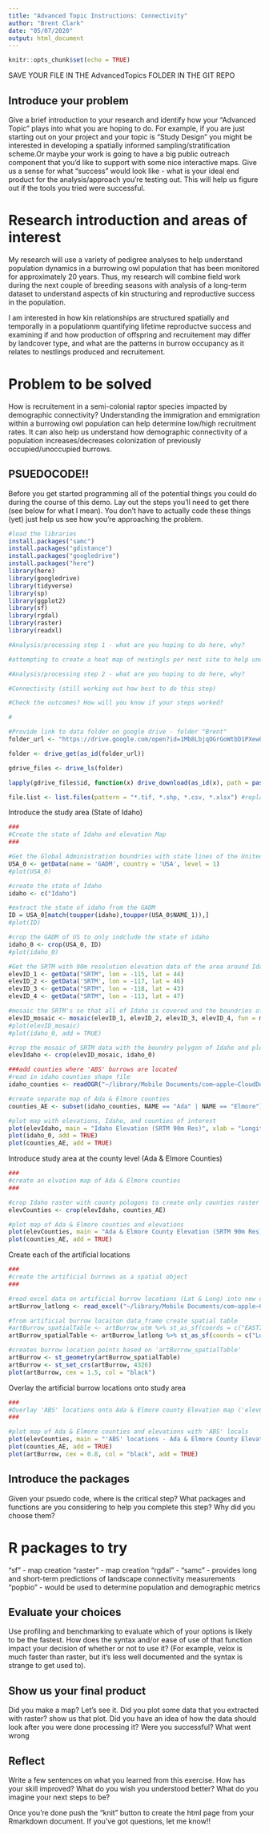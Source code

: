 ```yaml
---
title: "Advanced Topic Instructions: Connectivity"
author: "Brent Clark"
date: "05/07/2020"
output: html_document
---
```


```r
knitr::opts_chunk$set(echo = TRUE)
```


SAVE YOUR FILE IN THE AdvancedTopics FOLDER IN THE GIT REPO

## Introduce your problem

Give a brief introduction to your research and identify how your "Advanced Topic" plays into what you are hoping to do. For example, if you are just starting out on your project and your topic is "Study Design" you might be interested in developing a spatially informed sampling/stratification scheme.Or maybe your work is going to have a big public outreach component that you'd like to support with some nice interactive maps. Give us a sense for what "success" would look like - what is your ideal end product for the analysis/approach you're testing out. This will help us figure out if the tools you tried were successful.

# Research introduction and areas of interest
My research will use a variety of pedigree analyses to help understand population dynamics in a burrowing owl population that has been monitored for approximately 20 years. Thus, my research will combine field work during the next couple of breeding seasons with analysis of a long-term dataset to understand aspects of kin structuring and reproductive success in the population.  

I am interested in how kin relationships are structured spatially and temporally in a populationm quantifying lifetime reproductve success and examining if and how production of offspring and recruitement may differ by landcover type, and what are the patterns in burrow occupancy as it relates to nestlings produced and recruitement.  

# Problem to be solved
How is recruitement in a semi-colonial raptor species impacted by demographic connectivity?  Understanding the immigration and emmigration within a burrowing owl population can help determine low/high recruitment rates.  It can also help us understand how demographic connectivity of a population increases/decreases colonization of previously occupied/unoccupied burrows. 

## PSUEDOCODE!!
Before you get started programming all of the potential things you could do during the course of this demo. Lay out the steps you'll need to get there (see below for what I mean). You don't have to actually code these things (yet) just help us see how you're approaching the problem.

```r
#load the libraries 
install.packages("samc")
install.packages("gdistance")
install.packages("googledrive")
install.packages("here")
library(here)
library(googledrive)
library(tidyverse)
library(sp)
library(ggplot2)
library(sf)
library(rgdal)
library(raster)
library(readxl)

#Analysis/processing step 1 - what are you hoping to do here, why? 

#attempting to create a heat map of nestingls per nest site to help understand what nest sites have produced the most nestlings for the last 20+ years

#Analysis/processing step 2 - what are you hoping to do here, why? 

#Connectivity (still working out how best to do this step)

#Check the outcomes? How will you know if your steps worked?

# 
```

```r

#Provide link to data folder on google drive - folder "Brent"
folder_url <- "https://drive.google.com/open?id=1Mb8LbjqOGrGoWtbD1PXew0698boBJtH0" 

folder <- drive_get(as_id(folder_url))

gdrive_files <- drive_ls(folder)

lapply(gdrive_files$id, function(x) drive_download(as_id(x), path = paste0(here::here("datatemp/original/"), gdrive_files[gdrive_files$id==x,]$name), overwrite = TRUE))

file.list <- list.files(pattern = "*.tif, *.shp, *.csv, *.xlsx") #replace the pattern with the appropriate extensions for the files you want to load (e.g., .shp, .csv)


```

Introduce the study area (State of Idaho)
```r
###
#Create the state of Idaho and elevation Map
###

#Get the Global Administration boundries with state lines of the United States
USA_0 <- getData(name = 'GADM', country = 'USA', level = 1)
#plot(USA_0)

#create the state of Idaho
idaho <- c("Idaho")

#extract the state of idaho from the GADM
ID = USA_0[match(toupper(idaho),toupper(USA_0$NAME_1)),]
#plot(ID)

#crop the GADM of US to only indclude the state of idaho
idaho_0 <- crop(USA_0, ID)
#plot(idaho_0)

#Get the SRTM with 90m resolution elevation data of the area around Idaho using longitude and latitude
elevID_1 <- getData("SRTM", lon = -115, lat = 44)
elevID_2 <- getData('SRTM', lon = -117, lat = 46)
elevID_3 <- getData("SRTM", lon = -118, lat = 43)
elevID_4 <- getData("SRTM", lon = -113, lat = 47)

#mosaic the SRTM's so that all of Idaho is covered and the boundries of Idaho is shown
elevID_mosaic <- mosaic(elevID_1, elevID_2, elevID_3, elevID_4, fun = mean)
#plot(elevID_mosaic)
#plot(idaho_0, add = TRUE)

#crop the mosaic of SRTM data with the boundry polygon of Idaho and plot new map
elevIdaho <- crop(elevID_mosaic, idaho_0)

###add counties where 'ABS' burrows are located
#read in idaho counties shape file
idaho_counties <- readOGR("~/library/Mobile Documents/com~apple~CloudDocs/BSU/Graduate - MS Raptor biology/r_Projects/HES598/datatemp/original/idaho_cty.shp")

#create separate map of Ada & Elmore counties
counties_AE <- subset(idaho_counties, NAME == "Ada" | NAME == "Elmore") #creates seperate map of just "Ada" and "Elmore" counties

#plot map with elevations, Idaho, and counties of interest
plot(elevIdaho, main = "Idaho Elevation (SRTM 90m Res)", xlab = "Longitude", ylab = "Latitude", legend.args = list(text = 'Elevation (m)', side = 4, line = 3, font = 2))
plot(idaho_0, add = TRUE)
plot(counties_AE, add = TRUE)
```

Introduce study area at the county level (Ada & Elmore Counties)
```r
###
#create an elvation map of Ada & Elmore counties 
###

#crop Idaho raster with county pologons to create only counties raster
elevCounties <- crop(elevIdaho, counties_AE)

#plot map of Ada & Elmore counties and elevations
plot(elevCounties, main = "Ada & Elmore County Elevation (SRTM 90m Res)", xlab = "Longitude", ylab = "Latitude", legend.args = list(text = 'Elevation (m)', side = 4, line = 3, font = 2))
plot(counties_AE, add = TRUE)

```


Create each of the artificial locations
```r
###
#create the artificial burrows as a spatial object
###

#read excel data on artificial burrow locations (Lat & Long) into new data_frame
artBurrow_latlong <- read_excel("~/library/Mobile Documents/com~apple~CloudDocs/BSU/Graduate - MS Raptor biology/r_Projects/HES598/datatemp/original/Belthoff Burrows - latlong_revised.xlsx")

#from artificial burrow locaiton data_frame create spatial table 
#artBurrow_spatialTable <- artBurrow_utm %>% st_as_sf(coords = c("EASTING", "NORTHING"), crs = 4326)
artBurrow_spatialTable <- artBurrow_latlong %>% st_as_sf(coords = c("Longitude", "Latitude"), crs = 4326)

#creates burrow location points based on 'artBurrow_spatialTable'
artBurrow <- st_geometry(artBurrow_spatialTable) 
artBurrow <- st_set_crs(artBurrow, 4326)
plot(artBurrow, cex = 1.5, col = "black")

```

Overlay the artificial burrow locations onto study area
```r
###
#Overlay 'ABS' locations onto Ada & Elmore county Elevation map ('elevCounties')
###

#plot map of Ada & Elmore counties and elevations with 'ABS' locals
plot(elevCounties, main = "'ABS' locations - Ada & Elmore County Elevation (SRTM 90m Res)", xlab = "Longitude", ylab = "Latitude", legend.args = list(text = 'Elevation (m)', side = 4, line = 3, font = 2))
plot(counties_AE, add = TRUE)
plot(artBurrow, cex = 0.8, col = "black", add = TRUE)
```

## Introduce the packages
Given your psuedo code, where is the critical step? What packages and functions are you considering to help you complete this step? Why did you choose them? 

# R packages to try
"sf" - map creation
"raster" - map creation
"rgdal" - 
"samc" - provides long and short-term predictions of landscape connectivity measurements
"popbio" - would be used to determine population and demographic metrics

## Evaluate your choices
Use profiling and benchmarking to evaluate which of your options is likely to be the fastest. How does the syntax and/or ease of use of that function impact your decision of whether or not to use it? (For example, velox is much faster than raster, but it's less well documented and the syntax is strange to get used to).

## Show us your final product
Did you make a map? Let's see it. Did you plot some data that you extracted with raster? show us that plot. Did you have an idea of how the data should look after you were done processing it? Were you successful? What went wrong

## Reflect
Write a few sentences on what you learned from this exercise. How has your skill improved? What do you wish you understood better? What do you imagine your next steps to be?

Once you're done push the "knit" button to create the html page from your Rmarkdown document. If you've got questions, let me know!!